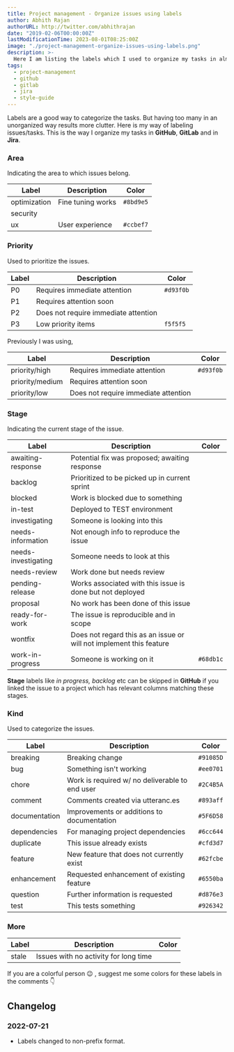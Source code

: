 ```yaml
---
title: Project management - Organize issues using labels
author: Abhith Rajan
authorURL: http://twitter.com/abhithrajan
date: "2019-02-06T00:00:00Z"
lastModificationTime: 2023-08-01T08:25:00Z
image: "./project-management-organize-issues-using-labels.png"
description: >-
  Here I am listing the labels which I used to organize my tasks in almost all the project management solutions like Jira, Gitlab and GitHub.
tags:
  - project-management
  - github
  - gitlab
  - jira
  - style-guide
---
```



Labels are a good way to categorize the tasks. But having too many in an unorganized way results more clutter.
Here is my way of labeling issues/tasks. This is the way I organize my tasks in **GitHub**, **GitLab** and in **Jira**.

### Area

Indicating the area to which issues belong.

| Label                                      | Description       | Color     |
| ------------------------------------------ | ----------------- | --------- |
| <Badge fill="#8bd9e5">optimization</Badge> | Fine tuning works | `#8bd9e5` |
| security                                   |                   |           |
| <Badge fill="#ccbef7">ux</Badge>           | User experience   | `#ccbef7` |

### Priority

Used to prioritize the issues.

| Label                                             | Description                          | Color     |
| ------------------------------------------------- | ------------------------------------ | --------- |
| <Badge fill="#d93f0b" textColorIsWhite>P0</Badge> | Requires immediate attention         | `#d93f0b` |
| P1                                                | Requires attention soon              |           |
| P2                                                | Does not require immediate attention |           |
| <Badge fill="#f5f5f5">P3</Badge>                  | Low priority items                   | `f5f5f5`  |

Previously I was using,

| Label                                                        | Description                          | Color     |
| ------------------------------------------------------------ | ------------------------------------ | --------- |
| <Badge fill="#d93f0b" textColorIsWhite>priority/high</Badge> | Requires immediate attention         | `#d93f0b` |
| priority/medium                                              | Requires attention soon              |           |
| priority/low                                                 | Does not require immediate attention |           |

### Stage

Indicating the current stage of the issue.

| Label                                                           | Description                                                         | Color     |
| --------------------------------------------------------------- | ------------------------------------------------------------------- | --------- |
| awaiting-response                                               | Potential fix was proposed; awaiting response                       |           |
| backlog                                                         | Prioritized to be picked up in current sprint                       |           |
| blocked                                                         | Work is blocked due to something                                    |           |
| in-test                                                         | Deployed to TEST environment                                        |           |
| investigating                                                   | Someone is looking into this                                        |           |
| needs-information                                               | Not enough info to reproduce the issue                              |           |
| needs-investigating                                             | Someone needs to look at this                                       |           |
| needs-review                                                    | Work done but needs review                                          |           |
| pending-release                                                 | Works associated with this issue is done but not deployed           |           |
| proposal                                                        | No work has been done of this issue                                 |           |
| ready-for-work                                                  | The issue is reproducible and in scope                              |           |
| wontfix                                                         | Does not regard this as an issue or will not implement this feature |           |
| <Badge fill="#68db1c" textColorIsWhite>work-in-progress</Badge> | Someone is working on it                                            | `#68db1c` |

**Stage** labels like _in progress, backlog_ etc can be skipped in **GitHub** if you linked the issue to a project which has relevant columns matching these stages.

### Kind

Used to categorize the issues.

| Label                                                        | Description                                    | Color     |
| ------------------------------------------------------------ | ---------------------------------------------- | --------- |
| <Badge fill="#91085D" textColorIsWhite>breaking</Badge>      | Breaking change                                | `#91085D` |
| <Badge fill="#ee0701" textColorIsWhite>bug</Badge>           | Something isn't working                        | `#ee0701` |
| <Badge fill="#2C4B5A" textColorIsWhite>chore</Badge>         | Work is required w/ no deliverable to end user | `#2C4B5A` |
| <Badge fill="#893aff" textColorIsWhite>comment</Badge>       | Comments created via utteranc.es               | `#893aff` |
| <Badge fill="#5F6D58" textColorIsWhite>documentation</Badge> | Improvements or additions to documentation     | `#5F6D58` |
| <Badge fill="#6cc644">dependencies</Badge>                   | For managing project dependencies              | `#6cc644` |
| <Badge fill="#cfd3d7">duplicate</Badge>                      | This issue already exists                      | `#cfd3d7` |
| <Badge fill="#62fcbe">feature</Badge>                        | New feature that does not currently exist      | `#62fcbe` |
| <Badge fill="#6550ba" textColorIsWhite>enhancement</Badge>   | Requested enhancement of existing feature      | `#6550ba` |
| <Badge fill="#d876e3" textColorIsWhite>question</Badge>      | Further information is requested               | `#d876e3` |
| <Badge fill="#926342" textColorIsWhite>test</Badge>          | This tests something                           | `#926342` |

### More

| Label | Description                           | Color |
| ----- | ------------------------------------- | ----- |
| stale | Issues with no activity for long time |       |

If you are a colorful person 😉 , suggest me some colors for these labels in the comments :point_down:

## Changelog

### 2022-07-21

- Labels changed to non-prefix format.
